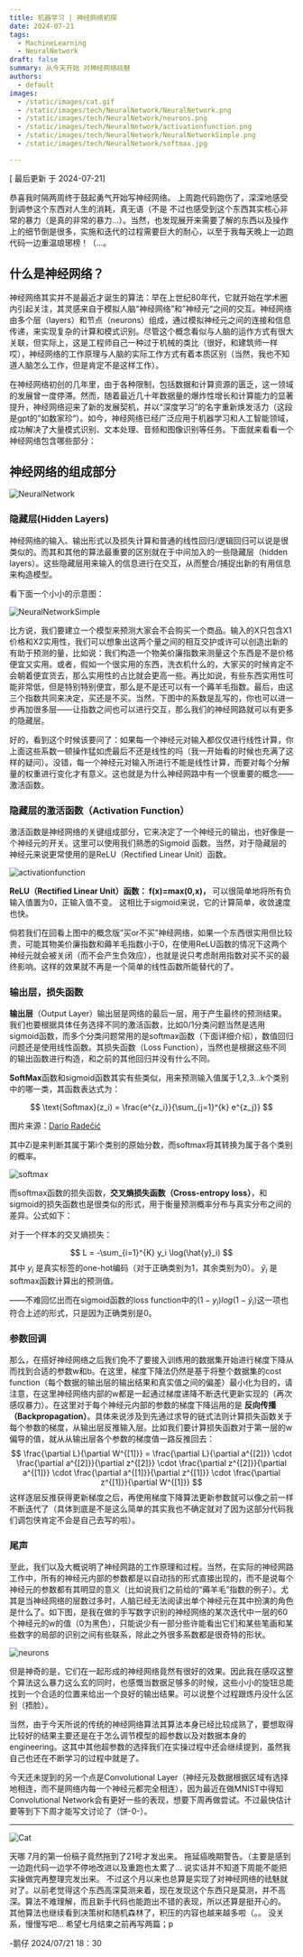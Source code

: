 ```yaml
---
title: 机器学习 | 神经网络初探
date: 2024-07-21
tags:
  - MachineLearning
  - NeuralNetwork
draft: false
summary: 从今天开始 对神经网络祛魅
authors:
  - default
images:
  - /static/images/cat.gif
  - /static/images/tech/NeuralNetwork/NeuralNetwork.png
  - /static/images/tech/NeuralNetwork/neurons.png
  - /static/images/tech/NeuralNetwork/activationfunction.png
  - /static/images/tech/NeuralNetwork/NeuralNetworkSimple.png
  - /static/images/tech/NeuralNetwork/softmax.jpg

---
```


[ 最后更新 于 2024-07-21] 

恭喜我时隔两周终于鼓起勇气开始写神经网络。
上周跑代码跑伤了，深深地感受到调参这个东西对人生的消耗，真无语（不是
不过也感受到这个东西其实核心非常的暴力（是真的非常的暴力…）。当然，也发现展开来需要了解的东西以及操作上的细节倒是很多，实施和迭代的过程需要巨大的耐心，以至于我每天晚上一边跑代码一边重温琅琊榜！（…。

## 什么是神经网络？

神经网络其实并不是最近才诞生的算法：早在上世纪80年代，它就开始在学术圈内引起关注，其灵感来自于模拟人脑“神经网络”和”神经元“之间的交互。神经网络由多个层（layers）和节点（neurons）组成，通过模拟神经元之间的连接和信息传递，来实现复杂的计算和模式识别。尽管这个概念看似与人脑的运作方式有很大关联，但实际上，这是工程师自己一种过于机械的类比（很好，和建筑师一样哎），神经网络的工作原理与人脑的实际工作方式有着本质区别（当然，我也不知道人脑怎么工作，但是肯定不是这样工作）。

在神经网络初创的几年里，由于各种限制，包括数据和计算资源的匮乏，这一领域的发展曾一度停滞。然而，随着最近几十年数据量的爆炸性增长和计算能力的显著提升，神经网络迎来了新的发展契机，并以“深度学习”的名字重新焕发活力（这段是gpt的”如数家珍“）。如今，神经网络已经广泛应用于机器学习和人工智能领域，成功解决了大量模式识别、文本处理、音频和图像识别等任务。下面就来看看一个神经网络包含哪些部分：

## 神经网络的组成部分

![NeuralNetwork](/static/images/tech/NeuralNetwork/NeuralNetwork.png) 

### 隐藏层(Hidden Layers)

神经网络的输入、输出形式以及损失计算和普通的线性回归/逻辑回归可以说是很类似的。而其和其他的算法最重要的区别就在于中间加入的一些隐藏层（hidden layers）。这些隐藏层用来输入的信息进行在交互，从而整合/捕捉出新的有用信息来构造模型。

看下面一个小小的示意图：

![NeuralNetworkSimple](/static/images/tech/NeuralNetwork/NeuralNetworkSimple.png) 

比方说，我们要建立一个模型来预测大家会不会购买一个商品。输入的X只包含X1价格和X2实用性，我们可以想象出这两个量之间的相互交护或许可以创造出新的有助于预测的量，比如说：我们构造一个物美价廉指数来测量这个东西是不是价格便宜又实用。或者，假如一个很实用的东西，洗衣机什么的，大家买的时候肯定不会朝着便宜货去，那么实用性的占比就会更高一些。再比如说，有些东西实用性可能非常低，但是特别特别便宜，那么是不是还可以有一个薅羊毛指数。最后，由这三个指数共同来决定，买还是不买。当然，下图中的系数是乱写的，你也可以进一步再加很多层——让指数之间也可以进行交互，那么我们的神经网路就可以有更多的隐藏层。

好的，看到这个时候该要问了：如果每一个神经元对输入都仅仅进行线性计算，你上面这些系数一顿操作猛如虎最后不还是线性的吗（我一开始看的时候也充满了这样的疑问）。没错，每一个神经元对输入所进行不能是线性计算，而要对每个分解量的权重进行变化才有意义。这也就是为什么神经网路中有一个很重要的概念——激活函数。

### 隐藏层的激活函数（Activation Function）

激活函数是神经网络的关键组成部分，它来决定了一个神经元的输出，也好像是一个神经元的开关。这里可以使用我们熟悉的Sigmoid 函数。当然，对于隐藏层的神经元来说更常使用的是ReLU（Rectified Linear Unit）函数。

![activationfunction](/static/images/tech/NeuralNetwork/activationfunction.png) 

**ReLU（Rectified Linear Unit）函数： f(x)=max⁡(0,x)，**  可以很简单地将所有负输入值置为0，正输入值不变。 这相比于sigmoid来说，它的计算简单，收敛速度也快。

倘若我们在回看上图中的概念版”买or不买”神经网络，如果一个东西很实用但比较贵，可能其物美价廉指数和薅羊毛指数小于0，在使用ReLU函数的情况下这两个神经元就会被关闭（而不会产生负效应），也就是说只考虑耐用指数对买不买的最终影响。这样的效果就不再是一个简单的线性函数所能替代的了。

### 输出层，损失函数

**输出层**（Output Layer）输出层是网络的最后一层，用于产生最终的预测结果。我们也要根据具体任务选择不同的激活函数，比如0/1分类问题当然是选用sigmoid函数，而多个分类问题常用的是softmax函数（下面详细介绍），数值回归问题还是使用线性函数。其损失函数（Loss Function），当然也是根据这些不同的输出函数进行构造，和之前的其他回归并没有什么不同。

**SoftMax**函数和sigmoid函数其实有些类似，用来预测输入值属于1,2,3...k个类别中的哪一类，其函数表达式为：

$$ \text{Softmax}(z_i) = \frac{e^{z_i}}{\sum_{j=1}^{k} e^{z_j}} $$

图片来源：[Dario Radečić](https://medium.com/@radecicdario?source=post_page-----a7e1bc3ad60--------------------------------)

其中Zi是来判断其属于第i个类别的原始分数，而softmax将其转换为属于各个类别的概率。

![softmax](/static/images/tech/NeuralNetwork/softmax.jpg)

而softmax函数的损失函数，**交叉熵损失函数（Cross-entropy loss）**，和sigmoid的损失函数也是很类似的形式，用于衡量预测概率分布与真实分布之间的差异。公式如下： 

对于一个样本的交叉熵损失： 

$$ L = -\sum_{i=1}^{K} y_i \log(\hat{y}_i) $$其中 $y_i$ 是真实标签的one-hot编码（对于正确类别为1，其余类别为0）。 $\hat{y}_i$ 是softmax函数计算出的预测值。

——不难回忆出而在sigmoid函数的loss function中的$(1-y_i)log(1-\hat{y}_i)$这一项也符合上述的形式，只是因为正确类别是0。

### 参数回调

那么，在搭好神经网络之后我们免不了要接入训练用的数据集开始进行梯度下降从而找到合适的参数w和b。在这里，梯度下降法仍然是基于将整个数据集的cost function（每个数据的输出层的输出结果和真实值之间的偏差）最小化为目的，请注意，在这里神经网络内部的w都是一起通过梯度递降不断迭代更新实现的（再次感叹暴力）。在这里对于每个神经元内部的参数的梯度下降运用的是 **反向传播（Backpropagation）**。具体来说涉及到先通过求导的链式法则计算损失函数关于每个参数的梯度，从输出层反推输入层。比如我们要计算损失函数对于第一层的w偏导的值，就从从输出层各个参数的梯度值一路反推回去： $$ \frac{\partial L}{\partial W^{[1]}} = \frac{\partial L}{\partial a^{[2]}} \cdot \frac{\partial a^{[2]}}{\partial z^{[2]}} \cdot \frac{\partial z^{[2]}}{\partial a^{[1]}} \cdot \frac{\partial a^{[1]}}{\partial z^{[1]}} \cdot \frac{\partial z^{[1]}}{\partial W^{[1]}}  $$
这样逐层反推获得更新梯度之后，再使用梯度下降算法更新参数就可以像之前一样不断迭代了（具体到底是不是这么简单的其实我也不确定就对了因为这部分代码我们调包侠肯定不会是自己去写的啦）。

### 尾声

至此，我们以及大概说明了神经网路的工作原理和过程。当然，在实际的神经网路工作中，所有的神经元内部的参数都是以自动挡的形式直接出现的，而不是说每个神经元的参数都有其明显的意义（比如说我们之前给的“薅羊毛”指数的例子）。尤其是当神经网络的层数过多时，人脑已经无法阅读出单个神经元在其中扮演的角色是什么了。如下图，是我在做的手写数字识别的神经网络的某次迭代中一层的60个神经元的w的值（0为黑色），只能说少有一部分些许能看出它们和某些笔画和某些数字的局部的识别之间有些联系，除此之外很多系数都是很奇特的形状。

![neurons](/static/images/tech/NeuralNetwork/neurons.png)


但是神奇的是，它们在一起形成的神经网络竟然有很好的效果。因此我在感叹这整个算法这么暴力这么玄的同时，也感慨当数据足够多的时候，这些小小的旋钮总能找到一个合适的位置来给出一个良好的输出结果。可以说整个过程跟炼丹没什么区别（捂脸）。

当然，由于今天所说的传统的神经网络算法其算法本身已经比较成熟了，要想取得比较好的结果主要还是在于怎么调节模型的超参数以及对数据本身的engineering。这其中其他超参数的选择我们在实操过程中还会继续提到，虽然我自己也还在不断学习的过程中就是了。

今天还未提到的另一个点是Convolutional Layer（神经元及数据根据区域有选择地相连，而不是网络内每一个神经元都完全相连），因为最近在做MNIST中得知Convolutional Network会有更好一些的表现，想要下周再做尝试。不过最快估计要等到下下周才能写文讨论了（饼-0-）。

---

![Cat](/static/images/cat.gif)

天哪 
7月的第一份稿子竟然拖到了21号才发出来。
拖延癌晚期警告。（主要是感到一边跑代码一边学不停地改进以及重跑也太累了…
说实话并不知道下周能不能把实操做完再整理完发出来。
不过这个月以来也总算是实现了对神经网络的祛魅就对了。以前老觉得这个东西高深莫测来着，现在发现这个东西只是莫测，并不高深。算法不难理解，而且新手代码也能跑出不错的表现，所以还算是挺开心的。
其他算法也继续看到决策树和随机森林了，积压的内容也越来越多啦（。。
没关系，慢慢写吧…
希望七月结束之前再写两篇；p

-鹅仔
2024/07/21 18：30
